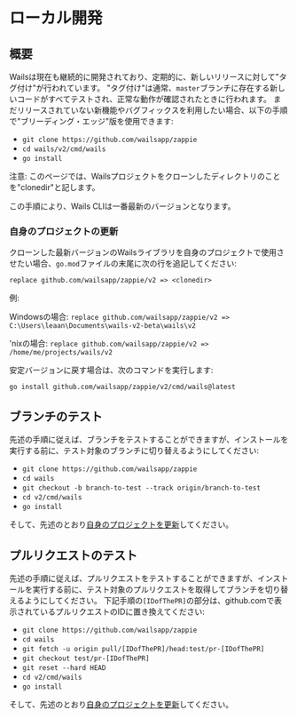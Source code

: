 # ローカル開発

## 概要

Wailsは現在も継続的に開発されており、定期的に、新しいリリースに対して"タグ付け"が行われています。 "タグ付け"は通常、`master`ブランチに存在する新しいコードがすべてテストされ、正常な動作が確認されたときに行われます。 まだリリースされていない新機能やバグフィックスを利用したい場合、以下の手順で"ブリーディング・エッジ"版を使用できます:

- `git clone https://github.com/wailsapp/zappie`
- `cd wails/v2/cmd/wails`
- `go install`

注意: このページでは、Wailsプロジェクトをクローンしたディレクトリのことを"clonedir"と記します。

この手順により、Wails CLIは一番最新のバージョンとなります。

### 自身のプロジェクトの更新

クローンした最新バージョンのWailsライブラリを自身のプロジェクトで使用させたい場合、`go.mod`ファイルの末尾に次の行を追記してください:

`replace github.com/wailsapp/zappie/v2 => <clonedir>`

例:

Windowsの場合: `replace github.com/wailsapp/zappie/v2 => C:\Users\leaan\Documents\wails-v2-beta\wails\v2`

'nixの場合: `replace github.com/wailsapp/zappie/v2 => /home/me/projects/wails/v2`

安定バージョンに戻す場合は、次のコマンドを実行します:

`go install github.com/wailsapp/zappie/v2/cmd/wails@latest`

## ブランチのテスト

先述の手順に従えば、ブランチをテストすることができますが、インストールを実行する前に、テスト対象のブランチに切り替えるようにしてください:

- `git clone https://github.com/wailsapp/zappie`
- `cd wails`
- `git checkout -b branch-to-test --track origin/branch-to-test`
- `cd v2/cmd/wails`
- `go install`

そして、先述のとおり[自身のプロジェクトを更新](#updating-your-project)してください。

## プルリクエストのテスト

先述の手順に従えば、プルリクエストをテストすることができますが、インストールを実行する前に、テスト対象のプルリクエストを取得してブランチを切り替えるようにしてください。 下記手順の`[IDofThePR]`の部分は、github.comで表示されているプルリクエストのIDに置き換えてください:

- `git clone https://github.com/wailsapp/zappie`
- `cd wails`
- `git fetch -u origin pull/[IDofThePR]/head:test/pr-[IDofThePR]`
- `git checkout test/pr-[IDofThePR]`
- `git reset --hard HEAD`
- `cd v2/cmd/wails`
- `go install`

そして、先述のとおり[自身のプロジェクトを更新](#updating-your-project)してください。
